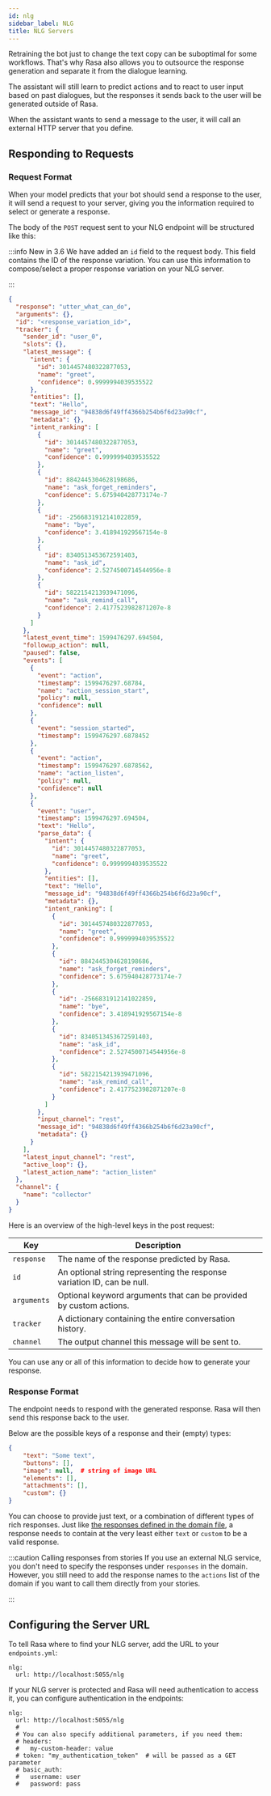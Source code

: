 ```yaml
---
id: nlg
sidebar_label: NLG
title: NLG Servers
---
```


Retraining the bot just to change the text copy can be suboptimal for
some workflows. That's why Rasa also allows you to outsource the
response generation and separate it from the dialogue learning.

The assistant will still learn to predict actions and to react to user input
based on past dialogues, but the responses it sends back to the user
will be generated outside of Rasa.

When the assistant wants to send a message to the user, it will call an
external HTTP server that you define.

## Responding to Requests

### Request Format

When your model predicts that your bot should send a response to the user,
it will send a request to your server, giving you the information
required to select or generate a response.

The body of the `POST` request sent to your NLG endpoint will be structured
like this:

:::info New in 3.6
We have added an `id` field to the request body.
This field contains the ID of the response variation.
You can use this information to compose/select a proper response variation on your NLG server.

:::

```json
{
  "response": "utter_what_can_do",
  "arguments": {},
  "id": "<response_variation_id>",
  "tracker": {
    "sender_id": "user_0",
    "slots": {},
    "latest_message": {
      "intent": {
        "id": 3014457480322877053,
        "name": "greet",
        "confidence": 0.9999994039535522
      },
      "entities": [],
      "text": "Hello",
      "message_id": "94838d6f49ff4366b254b6f6d23a90cf",
      "metadata": {},
      "intent_ranking": [
        {
          "id": 3014457480322877053,
          "name": "greet",
          "confidence": 0.9999994039535522
        },
        {
          "id": 8842445304628198686,
          "name": "ask_forget_reminders",
          "confidence": 5.675940428773174e-7
        },
        {
          "id": -2566831912141022859,
          "name": "bye",
          "confidence": 3.418941929567154e-8
        },
        {
          "id": 8340513453672591403,
          "name": "ask_id",
          "confidence": 2.5274500714544956e-8
        },
        {
          "id": 5822154213939471096,
          "name": "ask_remind_call",
          "confidence": 2.4177523982871207e-8
        }
      ]
    },
    "latest_event_time": 1599476297.694504,
    "followup_action": null,
    "paused": false,
    "events": [
      {
        "event": "action",
        "timestamp": 1599476297.68784,
        "name": "action_session_start",
        "policy": null,
        "confidence": null
      },
      {
        "event": "session_started",
        "timestamp": 1599476297.6878452
      },
      {
        "event": "action",
        "timestamp": 1599476297.6878562,
        "name": "action_listen",
        "policy": null,
        "confidence": null
      },
      {
        "event": "user",
        "timestamp": 1599476297.694504,
        "text": "Hello",
        "parse_data": {
          "intent": {
            "id": 3014457480322877053,
            "name": "greet",
            "confidence": 0.9999994039535522
          },
          "entities": [],
          "text": "Hello",
          "message_id": "94838d6f49ff4366b254b6f6d23a90cf",
          "metadata": {},
          "intent_ranking": [
            {
              "id": 3014457480322877053,
              "name": "greet",
              "confidence": 0.9999994039535522
            },
            {
              "id": 8842445304628198686,
              "name": "ask_forget_reminders",
              "confidence": 5.675940428773174e-7
            },
            {
              "id": -2566831912141022859,
              "name": "bye",
              "confidence": 3.418941929567154e-8
            },
            {
              "id": 8340513453672591403,
              "name": "ask_id",
              "confidence": 2.5274500714544956e-8
            },
            {
              "id": 5822154213939471096,
              "name": "ask_remind_call",
              "confidence": 2.4177523982871207e-8
            }
          ]
        },
        "input_channel": "rest",
        "message_id": "94838d6f49ff4366b254b6f6d23a90cf",
        "metadata": {}
      }
    ],
    "latest_input_channel": "rest",
    "active_loop": {},
    "latest_action_name": "action_listen"
  },
  "channel": {
    "name": "collector"
  }
}
```

Here is an overview of the high-level keys in the post request:

| Key         | Description                                                             |
| ----------- | ----------------------------------------------------------------------- |
| `response`  | The name of the response predicted by Rasa.                             |
| `id`        | An optional string representing the response variation ID, can be null. |
| `arguments` | Optional keyword arguments that can be provided by custom actions.      |
| `tracker`   | A dictionary containing the entire conversation history.                |
| `channel`   | The output channel this message will be sent to.                        |

You can use any or all of this information to decide
how to generate your response.

### Response Format

The endpoint needs to respond with the generated response.
Rasa will then send this response back to the user.

Below are the possible keys of a response and their (empty) types:

```json
{
    "text": "Some text",
    "buttons": [],
    "image": null,  # string of image URL
    "elements": [],
    "attachments": [],
    "custom": {}
}
```

You can choose to provide just text, or a combination of different types of rich responses.
Just like [the responses defined in the domain file](../building-assistants/responses.mdx), a response needs to contain at the very least
either `text` or `custom` to be a valid response.

:::caution Calling responses from stories
If you use an external NLG service, you don't need to specify the
responses under `responses` in the domain. However, you still need to add the response names
to the `actions` list of the domain if you want to call them directly from
your stories.

:::

## Configuring the Server URL

To tell Rasa where to find your NLG server, add the URL to your `endpoints.yml`:

```yaml-rasa title="endpoints.yml"
nlg:
  url: http://localhost:5055/nlg
```

If your NLG server is protected and Rasa will need authentication to
access it, you can configure authentication in the endpoints:

```yaml-rasa title="endpoints.yml"
nlg:
  url: http://localhost:5055/nlg
  #
  # You can also specify additional parameters, if you need them:
  # headers:
  #   my-custom-header: value
  # token: "my_authentication_token"  # will be passed as a GET parameter
  # basic_auth:
  #   username: user
  #   password: pass
```
